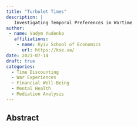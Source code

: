 ```yaml
---
title: "Turbulet Times"
description: |
   Investigating Temporal Preferences in Wartime
author: 
 - name: Vadym Yudenko
   affiliations:
    - name: Kyiv School of Economics
      url: https://kse.ua/
date: 2023-07-14
draft: true 
categories:
  - Time Discounting
  - War Experiences
  - Financial Well-Being
  - Mental Health
  - Mediation Analysis
---
```



<!-- ```{=html} -->
<!-- <iframe class="slide-deck" src="reveal_js_presentaion.html"></iframe> -->
<!-- ``` -->


<!-- [{{< fa file-pdf >}} MA Thesis](ma_thesis_vyudenko.pdf) &nbsp; -->
<!-- [ {{< fa chalkboard-teacher >}} Slides ](pres_thesis_vyudenko.pdf) -->


## Abstract
